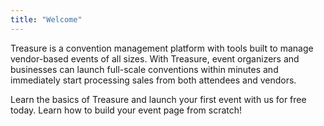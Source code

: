 ```yaml
---
title: "Welcome"
---
```


Treasure is a convention management platform with tools built to manage vendor-based events of all sizes. With Treasure, event organizers and businesses can launch full-scale conventions within minutes and immediately start processing sales from both attendees and vendors.

<CardGroup cols={2}>
  <Card title="Quickstart" icon="rocket" href="/quickstart">
    Learn the basics of Treasure and launch your first event with us for free today.
  </Card>

  <Card title="Creating an Event" icon="calendar-image" href="/essentials/images">
    Learn how to build your event page from scratch!
  </Card>
</CardGroup>